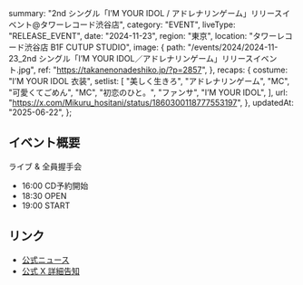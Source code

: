   summary:
    "2nd シングル「I’M YOUR IDOL / アドレナリンゲーム」リリースイベント@タワーレコード渋谷店",
  category: "EVENT",
  liveType: "RELEASE_EVENT",
  date: "2024-11-23",
  region: "東京",
  location: "タワーレコード渋谷店 B1F CUTUP STUDIO",
  image: {
    path: "/events/2024/2024-11-23_2nd シングル「I’M YOUR IDOL／アドレナリンゲーム」リリースイベント.jpg",
    ref: "https://takanenonadeshiko.jp/?p=2857",
  },
  recaps: {
    costume: "I’M YOUR IDOL 衣装",
    setlist: [
      "美しく生きろ",
      "アドレナリンゲーム",
      "MC",
      "可愛くてごめん",
      "MC",
      "初恋のひと。",
      "ファンサ",
      "I’M YOUR IDOL",
    ],
    url: "https://x.com/Mikuru_hositani/status/1860300118777553197",
  },
  updatedAt: "2025-06-22",
};

## イベント概要

ライブ & 全員握手会

- 16:00 CD予約開始
- 18:30 OPEN
- 19:00 START

## リンク

- [公式ニュース](https://takanenonadeshiko.jp/?p=2857)
- [公式 X 詳細告知](https://x.com/takanenofficial/status/1857349224863813931)

